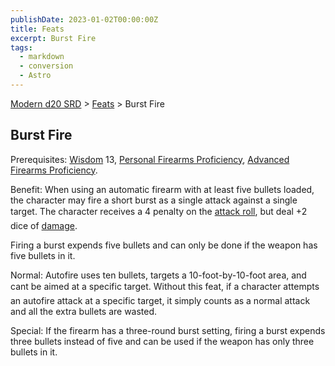 ```yaml
---
publishDate: 2023-01-02T00:00:00Z
title: Feats
excerpt: Burst Fire
tags:
  - markdown
  - conversion
  - Astro
---
```


[Modern d20 SRD](/#modernD20) > [Feats](modern-d20-srd-feats-index) > Burst Fire

## Burst Fire

Prerequisites: [Wisdom](modern-d20-srd-basics-ability-scores) 13, [Personal Firearms Proficiency](modern-d20-srd-feats-personal-firearms-proficiency), [Advanced Firearms Proficiency](modern-d20-srd-feats-advanced-firearms-proficiency).

Benefit: When using an automatic firearm with at least five bullets loaded, the character may fire a short burst as a single attack against a single target. The character receives a 4 penalty on the [attack roll](modern-d20-srd-combat-attack-roll), but deal +2 dice of [damage](modern-d20-srd-combat-damage).

Firing a burst expends five bullets and can only be done if the weapon has five bullets in it.

Normal: Autofire uses ten bullets, targets a 10-foot-by-10-foot area, and cant be aimed at a specific target. Without this feat, if a character attempts an autofire attack at a specific target, it simply counts as a normal attack and all the extra bullets are wasted.

Special: If the firearm has a three-round burst setting, firing a burst expends three bullets instead of five and can be used if the weapon has only three bullets in it.
